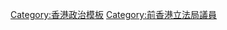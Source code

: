 {{Navbox
|name=香港立法局議員 (1985-1988)
|image=[[File:Coat of arms of Hong Kong (1959–1997).svg|80px]]
|title=香港立法局議員（1985－1988）
|bodyclass = hlist
|group1=主席
|list1=總督[[尤德]]爵士{{to}}[[鍾逸傑]]爵士（署理）{{to}}總督[[衛奕信]]爵士
|group2=當然官守議員
|list2={{Navbox subgroup
 |group2 = 布政司
 |list2  =[[鍾逸傑]]（－1987）{{to}}[[霍德]]（1987－）
 |group3 = 財政司 
 |list3 = [[彭勵治]]（－1986）{{to}}[[翟克誠]]（1987－）
 |group4 = 律政司
 |list4= [[唐明治]]（－1988）{{to}}[[馬富善]]（1988－）}}
|group3=其他官守議員<ref>另有7名從不同政府部門選取的部門首長擔任官守議員，部門並沒有特定方法選取。</ref>
|list3=
* [[何鴻鑾]]
* [[廖本懷]]
* [[陳乃強]]
* [[柏景年]]
* [[湛保庶]]
* [[麥法誠]]
* [[彭玉陵]]
|group4=委任議員
|list4=
* [[鄧蓮如]] （首席議員）
*  [[李鵬飛 (香港)|李鵬飛]]
* [[陳壽霖]]（－1987）{{to}}[[何承天 (建築師)|何承天]]（1987－）
* [[王澤長]]
* [[何錦輝]]
* [[胡法光]]
* [[黃保欣]]
* [[陳鑑泉]]
* [[施偉賢]]
* [[張人龍]]
* [[周梁淑怡]]
* [[譚惠珠]]
* [[陳英麟]]
* [[范徐麗泰]]
* [[伍周美蓮]]
* [[潘永祥 (會計師)|潘永祥]]
* [[楊寶坤]]
* [[葉文慶]]
* [[湛佑森]]
* [[潘宗光]]
* [[蘇海文]]
* [[王䓪鳴|譚王䓪鳴]]
|group5=選舉團議員
|list5=
* [[黃宏發]]（新界東）
* [[雷聲隆]]（新界南）
* [[戴展華]]（新界西）
* [[李汝大]]（港島東）
* [[廖烈科]]（港島西）
* [[謝志偉 (香港)|謝志偉]]（九龍城）
* [[潘志輝 (香港)|潘志輝]]（觀塘）
* [[鍾沛林]]（深水埗）
* [[陳濟強]]（南九龍）
* [[林鉅成]]（黃大仙）
* [[張有興]]（市政局）
* [[劉皇發]]（區域市政局） 
|group6=功能組別議員
|list6=
* [[格士德]]（商界1）
* [[何世柱]]（商界2）
* [[張鑑泉]]（工業界1）
* [[倪少傑]]（工業界2）
* [[李國寶]]（金融界）
* [[譚耀宗]]（勞工界）
* [[彭震海]]（勞工界）
* [[許賢發]]（社會服務界）
* [[招顯洸]]（醫學界）
* [[司徒華]]（教學界）
* [[李柱銘]]（法律界）
* [[鄭漢鈞]]（工程、建築、測量及都市規劃界）
|below = <div style="text-align: left;">{{reflist}}</div>
'''香港立法局議員 (1985-1988)''' → [[Template:香港立法局議員 (1988-1991)|香港立法局議員 (1988-1991)]]
}}
<noinclude>[[Category:香港政治模板]][[Category:前香港立法局議員]]</noinclude>